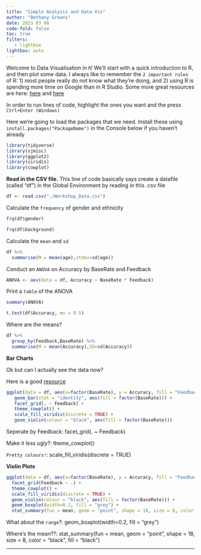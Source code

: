 ```yaml
---
title: "Simple Analysis and Data Vis"
author: "Bethany Growns"
date: 2023 03 08
code-fold: false
toc: true
filters:
   - lightbox
lightbox: auto
---
```


Welcome to Data Visualisation in `R`! We'll start with a quick introduction to R, and then plot some data.
I always like to remember the `2 important rules` of R: 1) most people really do not know what they're doing, and 2) using R is spending more time on Google than in R Studio.
Some more great resources are here: [here](https://docs.google.com/document/d/1obm0tdkaaqdc1sfI9TZo3afz_ksKX5s64udD-WxbP0s/edit) and [here](https://osf.io/9gq4a/)

In order to run lines of code, highlight the ones you want and the press `Ctrl+Enter (Windows)`

Here we're going to load the packages that we need. Install these using `install.packages("PackageName")` in the Console below if you haven't already

```r
library(tidyverse)
library(sjmisc)
library(ggplot2)
library(viridis)
library(cowplot)
```

**Read in the CSV file.** This line of code basically says create a datafile (called "df") in the Global Environment by reading in this .csv file

```r
df <- read.csv("./Workshop_Data.csv")
```

Calculate the `frequency` of gender and ethnicity

```r
frq(df$gender)

frq(df$background)
```

Calculate the `mean` and `sd`

```r
df %>%
  summarise(M = mean(age),stdev=sd(age))
```

Conduct an `ANOVA` on Accuracy by BaseRate and Feedback

```r
ANOVA <- aov(data = df, Accuracy ~ BaseRate * Feedback)
```

Print a `table` of the ANOVA

```r
summary(ANOVA)
```



```r
t.test(df$Accuracy, mu = 0.5)
```

Where are the means?

```r
df %>%
  group_by(Feedback,BaseRate) %>% 
  summarise(M = mean(Accuracy),SD=sd(Accuracy))
```

**Bar Charts**

Ok but can I actually see the data now?

Here is a good [resource](https://rstudio.com/wp-content/uploads/2015/03/ggplot2-cheatsheet.pdf)

```r
ggplot(data = df, aes(x=factor(BaseRate), y = Accuracy, fill = "Feedback")) +
   geom_bar(stat = "identity", aes(fill = factor(BaseRate))) +    
   facet_grid(. ~ Feedback) +
   theme_cowplot() +
   scale_fill_viridis(discrete = TRUE) +
   geom_violin(colour = "black", aes(fill = factor(BaseRate)))
```

Seperate by Feedback:  facet_grid(. ~ Feedback)

Make it less ugly?: theme_cowplot()

`Pretty colours!`: scale_fill_viridis(discrete = TRUE)

**Violin Plots**

```r
ggplot(data = df, aes(x=factor(BaseRate), y = Accuracy, fill = "Feedback")) +
  facet_grid(Feedback ~ .) +
  theme_cowplot() +
  scale_fill_viridis(discrete = TRUE) +
  geom_violin(colour = "black", aes(fill = factor(BaseRate))) +
  geom_boxplot(width=0.2, fill = "grey") +
  stat_summary(fun = mean, geom = "point", shape = 18, size = 8, color = "purple", fill = "black")
```

What about the `range`?: geom_boxplot(width=0.2, fill = "grey")

Where's the mean??: stat_summary(fun = mean, geom = "point", shape = 18, size = 8, color = "black", fill = "black")

-------------------------------------------------------------------------


